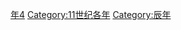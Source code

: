 {{Catnav|頁面分類|历史|歷史時代|年|11世纪各年}}
{{Commons category|1064}}

[[Category:1060年代|年4]]
[[Category:11世纪各年|Category:11世纪各年]]
[[Category:辰年|Category:辰年]]